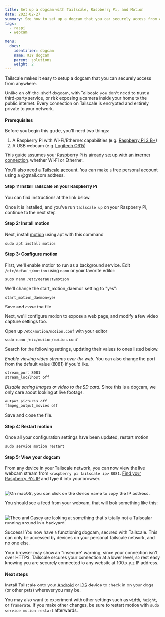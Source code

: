 ```yaml
---
title: Set up a dogcam with Tailscale, Raspberry Pi, and Motion
date: 2023-02-27
summary: See how to set up a dogcam that you can securely access from anywhere.
tags:
  - raspi
  - webcam

menu:
  docs:
    identifier: dogcam
    name: DIY dogcam
    parent: solutions
    weight: 2
---
```


Tailscale makes it easy to setup a dogcam that you can securely access from
anywhere.

Unlike an off-the-shelf dogcam, with Tailscale you don't need to trust
a third-party service, or risk exposing a camera inside your home to the public
internet. Every connection on Tailscale is encrypted and entirely private
to your network.

#### Prerequisites

Before you begin this guide, you'll need two things:

1. A Raspberry Pi with Wi-Fi/Ethernet capabilities (e.g. [Raspberry Pi 3 B+](https://www.raspberrypi.org/products/))
1. A USB webcam (e.g. [Logitech C615](https://www.amazon.com/dp/B0058LKJIO/))

This guide assumes your Raspberry Pi is already [set up with an internet connection](https://www.raspberrypi.org/documentation/configuration/wireless/wireless-cli.md),
whether Wi-Fi or Ethernet.

You'll also need [a Tailscale account](https://login.tailscale.com/start). You can make
a free personal account using a @gmail.com address.

#### Step 1: Install Tailscale on your Raspberry Pi

You can find instructions at the link below.

<DownloadTailscale />

Once it is installed, and you've run `tailscale up` on your Raspberry Pi, continue to the next step.

#### Step 2: Install motion

Next, install [motion](https://motion-project.github.io) using apt with this command

```
sudo apt install motion
```

#### Step 3: Configure motion

First, we'll enable motion to run as a background service. Edit
`/etc/default/motion` using `nano` or your favorite editor:

```
sudo nano /etc/default/motion
```

We'll change the start_motion_daemon setting to "yes":

```
start_motion_daemon=yes
```

Save and close the file.

Next, we'll configure motion to expose a web page, and modify a few video
capture settings too.

Open up `/etc/motion/motion.conf` with your editor

```
sudo nano /etc/motion/motion.conf
```

Search for the following settings, updating their values to ones listed below.

_Enable viewing video streams over the web._ You can also change the port from the default value (8081) if you'd like.

```bash
stream_port 8081
stream_localhost off
```

_Disable saving images or video to the SD card._ Since this is a dogcam, we
only care about looking at live footage.

```bash
output_pictures off
ffmpeg_output_movies off
```

Save and close the file.

#### Step 4: Restart motion

Once all your configuration settings have been updated, restart motion

```
sudo service motion restart
```

#### Step 5: View your dogcam

From any device in your Tailscale network, you can now view the live webcam
stream from `<raspberry pi tailscale ip>:8081`. [Find your Raspberry Pi's IP](/kb/1033/ip-and-dns-addresses)
and type it into your browser.

<br />
<Image
  src="/images/solutions/dogcam/raspi.jpg"
  width={1000}
  height={535}
  alt="On macOS, you can click on the device name to copy the IP address."
/>

You should see a feed from your webcam, that will look something like
this:

<br />
<Image
  src="/images/solutions/dogcam/browser.jpg"
  width={1200}
  height={987}
  alt="Theo and Casey are looking at something that's totally not a Tailscalar running around in a backyard."
/>

Success! You now have a functioning dogcam, secured with Tailscale. This can only be accessed by
devices on your personal Tailscale network, and no one else.

<Note>
  Your browser may show an "insecure" warning, since your connection isn't over HTTPS. Tailscale
  secures your connection at a lower level, so rest easy knowing you are securely connected to any
  website at 100.x.y.z IP address.
</Note>

#### Next steps

Install Tailscale onto your [Android](/download/android) or [iOS](/download/ios)
device to check in on your dogs (or other pets) wherever you may be.

You may also want to experiment with other settings such as `width`, `height`,
or `framerate`. If you make other changes, be sure to restart motion
with `sudo service motion restart` afterwards.
